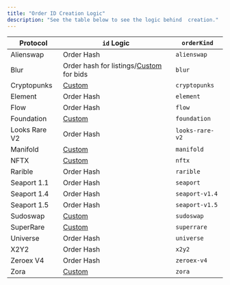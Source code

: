 ```yaml
---
title: "Order ID Creation Logic"
description: "See the table below to see the logic behind  creation."
---
```


| Protocol      | `id` Logic                                                                                                                                                                                          | `orderKind`     |
| ------------- | --------------------------------------------------------------------------------------------------------------------------------------------------------------------------------------------------- | --------------- |
| Alienswap     | Order Hash                                                                                                                                                                                          | `alienswap`     |
| Blur          | Order hash for listings/[Custom](https://github.com/reservoirprotocol/indexer/blob/1e2fb408b6dd1198e68b5957e723eb4ddb2d6295/packages/indexer/src/orderbook/orders/blur/index.ts#L305-L307) for bids | `blur`          |
| Cryptopunks   | [Custom](https://github.com/reservoirprotocol/indexer/blob/1e2fb408b6dd1198e68b5957e723eb4ddb2d6295/packages/indexer/src/orderbook/orders/cryptopunks/index.ts#L43-L44)                             | `cryptopunks`   |
| Element       | Order Hash                                                                                                                                                                                          | `element`       |
| Flow          | Order Hash                                                                                                                                                                                          | `flow`          |
| Foundation    | [Custom](https://github.com/reservoirprotocol/indexer/blob/1e2fb408b6dd1198e68b5957e723eb4ddb2d6295/packages/indexer/src/orderbook/orders/foundation/index.ts#L42-L44)                              | `foundation`    |
| Looks Rare V2 | Order Hash                                                                                                                                                                                          | `looks-rare-v2` |
| Manifold      | [Custom](https://github.com/reservoirprotocol/indexer/blob/1e2fb408b6dd1198e68b5957e723eb4ddb2d6295/packages/indexer/src/orderbook/orders/manifold/index.ts#L38-L46)                                | `manifold`      |
| NFTX          | [Custom](https://github.com/reservoirprotocol/indexer/blob/1e2fb408b6dd1198e68b5957e723eb4ddb2d6295/packages/indexer/src/orderbook/orders/nftx/index.ts#L43-L48)                                    | `nftx`          |
| Rarible       | Order Hash                                                                                                                                                                                          | `rarible`       |
| Seaport 1.1   | Order Hash                                                                                                                                                                                          | `seaport`       |
| Seaport 1.4   | Order Hash                                                                                                                                                                                          | `seaport-v1.4`  |
| Seaport 1.5   | Order Hash                                                                                                                                                                                          | `seaport-v1.5`  |
| Sudoswap      | [Custom](https://github.com/reservoirprotocol/indexer/blob/1e2fb408b6dd1198e68b5957e723eb4ddb2d6295/packages/indexer/src/orderbook/orders/sudoswap/index.ts#L43-L48)                                | `sudoswap`      |
| SuperRare     | [Custom](https://github.com/reservoirprotocol/indexer/blob/1e2fb408b6dd1198e68b5957e723eb4ddb2d6295/packages/indexer/src/orderbook/orders/superrare/index.ts#L45-L46)                               | `superrare`     |
| Universe      | Order Hash                                                                                                                                                                                          | `universe`      |
| X2Y2          | Order Hash                                                                                                                                                                                          | `x2y2`          |
| Zeroex V4     | Order Hash                                                                                                                                                                                          | `zeroex-v4`     |
| Zora          | [Custom](https://github.com/reservoirprotocol/indexer/blob/1e2fb408b6dd1198e68b5957e723eb4ddb2d6295/packages/indexer/src/orderbook/orders/zora/index.ts#L43-L49)                                    | `zora`          |
